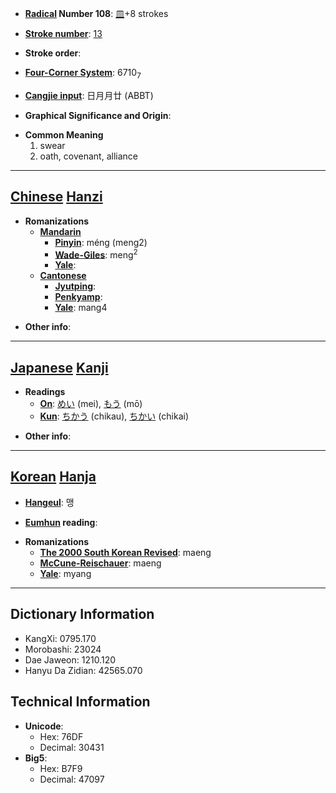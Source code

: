 * '''[[Wiktionary:Chinese radical index| Radical]] Number 108''': [[Wiktionary:Chinese radical index 皿|皿]]+8 strokes

* '''[[Wiktionary:Chinese total strokes index|Stroke number]]''': [[Wiktionary:Chinese total strokes index 13|13]]

* '''Stroke order''': 

* '''[[Wiktionary:Chinese four corner index|Four-Corner System]]''': 6710<sub>7</sub>

* '''[[Wiktionary:Chinese Cangjie index|Cangjie input]]''': 日月月廿 (ABBT)

* '''Graphical Significance and Origin''': 

* '''Common Meaning'''
*#swear
*# oath, covenant, alliance


----

== [[Chinese]] [[Hanzi]] ==

* '''Romanizations'''
** '''[[Mandarin]]'''
*** '''[[Pinyin]]''': méng (meng2)
*** '''[[Wade-Giles]]''': meng<sup>2</sup>
*** '''[[Yale]]''': 
** '''[[Cantonese]]'''
*** '''[[Jyutping]]''':
*** '''[[Penkyamp]]''': 
*** '''[[Yale]]''': mang4

* '''Other info''': 

----

== [[Japanese]] [[Kanji]] ==

* '''Readings'''
** '''[[On]]''': [[めい]] (mei), [[もう]] (mō)
** '''[[Kun]]''': [[ちかう]] (chikau), [[ちかい]] (chikai)

* '''Other info''':  

----

== [[Korean]] [[Hanja]] ==

* '''[[Hangeul]]''': 맹

* '''[[Eumhun]] reading''': 

* '''Romanizations'''
** '''[[The 2000 South Korean Revised Romanization|The 2000 South Korean Revised]]''': maeng
** '''[[McCune-Reischauer]]''': maeng
** '''[[Yale]]''': myang

----

== Dictionary Information ==

* KangXi: 0795.170
* Morobashi: 23024
* Dae Jaweon: 1210.120
* Hanyu Da Zidian: 42565.070

== Technical Information ==

* '''Unicode''':
** Hex: 76DF
** Decimal: 30431
* '''Big5''':
** Hex: B7F9
** Decimal: 47097